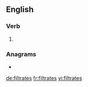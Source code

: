 ==English==

===Verb===
{{head|en|verb form}}

# {{en-third-person singular of|filtrate}}

===Anagrams===
* {{l|en|triflates}}

[[de:filtrates]]
[[fr:filtrates]]
[[vi:filtrates]]